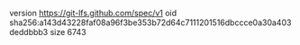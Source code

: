 version https://git-lfs.github.com/spec/v1
oid sha256:a143d43228faf08a96f3be353b72d64c7111201516dbccce0a30a403deddbbb3
size 6743
